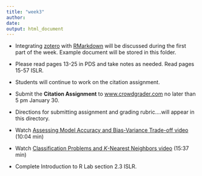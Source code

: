 ```yaml
---
title: "week3"
author: 
date: 
output: html_document
---
```


* Integrating [zotero](www.zotero.com) with [RMarkdown](http://rmarkdown.rstudio.com) will be discussed during the first part of the week.  Example document will be stored in this folder.

* Please read pages 13-25 in PDS and take notes as needed.  Read pages 15-57 ISLR.

* Students will continue to work on the citation assignment.

* Submit the **Citation Assignment** to [www.crowdgrader.com](www.crowdgrader.com) no later than 5 pm January 30.

* Directions for submitting assignment and grading rubric....will appear in this directory.

* Watch [Assessing Model Accuracy and Bias-Variance Trade-off video](https://www.youtube.com/watch?v=VusKAosxxyk) (10:04 min)

* Watch [Classification Problems and *K*-Nearest Neighbors video](https://www.youtube.com/watch?v=vVj2itVNku4) (15:37 min)

* Complete Introduction to R Lab section 2.3 ISLR.